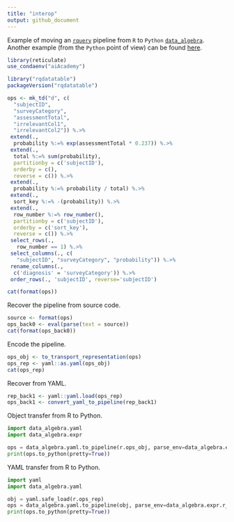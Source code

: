```yaml
---
title: "interop"
output: github_document
---
```


Example of moving an [`rquery`](https://winvector.github.io/rquery/) pipeline from `R` to `Python` [`data_algebra`](https://github.com/WinVector/data_algebra). Another example (from the `Python` point of view) can be found [here](https://github.com/WinVector/data_algebra/blob/master/Examples/LogisticExample/ScoringExample.ipynb).

```r
library(reticulate)
use_condaenv("aiAcademy") 
```

```r
library("rqdatatable")
packageVersion("rqdatatable")

ops <- mk_td("d", c(
  "subjectID",
  "surveyCategory",
  "assessmentTotal",
  "irrelevantCol1",
  "irrelevantCol2")) %.>%
 extend(.,
  probability %:=% exp(assessmentTotal * 0.237)) %.>%
 extend(.,
  total %:=% sum(probability),
  partitionby = c('subjectID'),
  orderby = c(),
  reverse = c()) %.>%
 extend(.,
  probability %:=% probability / total) %.>%
 extend(.,
  sort_key %:=% -(probability)) %.>%
 extend(.,
  row_number %:=% row_number(),
  partitionby = c('subjectID'),
  orderby = c('sort_key'),
  reverse = c()) %.>%
 select_rows(.,
   row_number == 1) %.>%
 select_columns(., c(
   "subjectID", "surveyCategory", "probability")) %.>%
 rename_columns(.,
  c('diagnosis' = 'surveyCategory')) %.>%
 order_rows(., 'subjectID', reverse='subjectID')

cat(format(ops))
```

Recover the pipeline from source code.

```r
source <- format(ops)
ops_back0 <- eval(parse(text = source))
cat(format(ops_back0))
```

Encode the pipeline.

```r
ops_obj <- to_transport_representation(ops)
ops_rep <- yaml::as.yaml(ops_obj)
cat(ops_rep)
```

Recover from YAML.

```r
rep_back1 <- yaml::yaml.load(ops_rep)
ops_back1 <- convert_yaml_to_pipeline(rep_back1)
```


Object transfer from R to Python.

```python
import data_algebra.yaml
import data_algebra.expr

ops = data_algebra.yaml.to_pipeline(r.ops_obj, parse_env=data_algebra.expr.r_parse_env())
print(ops.to_python(pretty=True))
```

YAML transfer from R to Python.

```python
import yaml
import data_algebra.yaml

obj = yaml.safe_load(r.ops_rep)
ops = data_algebra.yaml.to_pipeline(obj, parse_env=data_algebra.expr.r_parse_env())
print(ops.to_python(pretty=True))
```

